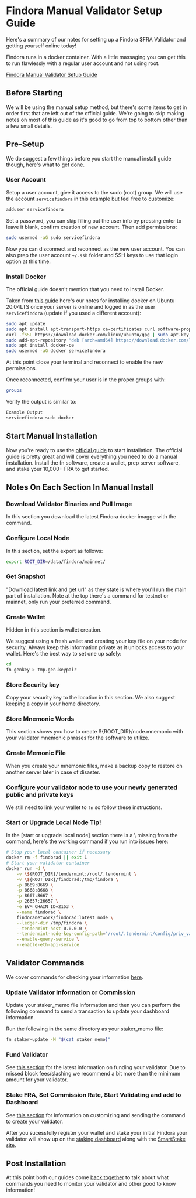 # Findora Manual Validator Setup Guide
Here's a summary of our notes for setting up a Findora $FRA Validator and getting yourself online today!

Findora runs in a docker container. With a little massaging you can get this to run flawlessly with a regular user account and not using root.

[Findora Manual Validator Setup Guide](https://wiki.findora.org/docs/guides/manual-setup)

## Before Starting
We will be using the manual setup method, but there's some items to get in order first that are left out of the official guide. We're going to skip making notes on most of this guide as it's good to go from top to bottom other than a few small details.

## Pre-Setup
We do suggest a few things before you start the manual install guide though, here's what to get done.

### User Account
Setup a user account, give it access to the sudo (root) group. We will use the account `servicefindora` in this example but feel free to customize:

```bash
adduser servicefindora
```

Set a password, you can skip filling out the user info by pressing enter to leave it blank, confirm creation of new account. Then add permissions:

```bash
sudo usermod -aG sudo servicefindora
```

Now you can disconnect and reconnect as the new user account. You can also prep the user account `~/.ssh` folder and SSH keys to use that login option at this time.

### Install Docker
The official guide doesn't mention that you need to install Docker. 

Taken from [this guide](https://www.digitalocean.com/community/tutorials/how-to-install-and-use-docker-on-ubuntu-20-04) here's our notes for installing docker on Ubuntu 20.04LTS once your server is online and logged in as the user `servicefindora` (update if you used a different account):

```bash
sudo apt update
sudo apt install apt-transport-https ca-certificates curl software-properties-common
curl -fsSL https://download.docker.com/linux/ubuntu/gpg | sudo apt-key add -
sudo add-apt-repository "deb [arch=amd64] https://download.docker.com/linux/ubuntu focal stable"
sudo apt install docker-ce
sudo usermod -aG docker servicefindora
```

At this point close your terminal and reconnect to enable the new permissions.

Once reconnected, confirm your user is in the proper groups with:

```bash
groups
```


Verify the output is similar to:

```bash
Example Output
servicefindora sudo docker
```

## Start Manual Installation
Now you're ready to use the [official guide](https://wiki.findora.org/docs/guides/manual-setup) to start installation. The official guide is pretty great and will cover everything you need to do a manual installation. Install the fn software, create a wallet, prep server software, and stake your 10,000+ FRA to get started.

## Notes On Each Section In Manual Install

### Download Validator Binaries and Pull Image
In this section you download the latest Findora docker imagge with the command.

### Configure Local Node
In this section, set the export as follows:

```bash
export ROOT_DIR=/data/findora/mainnet/
```

### Get Snapshot
"Download latest link and get url" as they state is where you'll run the main part of installation. Note at the top there's a command for testnet or mainnet, only run your preferred command.

### Create Wallet
Hidden in this section is wallet creation.

We suggest using a fresh wallet and creating your key file on your node for security. Always keep this information private as it unlocks access to your wallet. Here's the best way to set one up safely:

```bash
cd
fn genkey > tmp.gen.keypair
```

### Store Security key
Copy your security key to the location in this section. We also suggest keeping a copy in your home directory.

### Store Mnemonic Words
This section shows you how to create ${ROOT_DIR}/node.mnemonic with your validator mnemonic phrases for the software to utilize.

### Create Memonic File
When you create your mnemonic files, make a backup copy to restore on another server later in case of disaster.

### Configure your validator node to use your newly generated public and private keys
We still need to link your wallet to `fn` so follow these instructions.

### Start or Upgrade Local Node Tip!
In the [start or upgrade local node] section there is a \ missing from the command, here's the working command if you run into issues here:

```bash
# Stop your local container if necessary
docker rm -f findorad || exit 1
# Start your validator container
docker run -d \
    -v \${ROOT_DIR}/tendermint:/root/.tendermint \
    -v \${ROOT_DIR}/findorad:/tmp/findora \
    -p 8669:8669 \
    -p 8668:8668 \
    -p 8667:8667 \
    -p 26657:26657 \
    -e EVM_CHAIN_ID=2153 \
    --name findorad \
    findoranetwork/findorad:latest node \
    --ledger-dir /tmp/findora \
    --tendermint-host 0.0.0.0 \
    --tendermint-node-key-config-path="/root/.tendermint/config/priv_validator_key.json" \
    --enable-query-service \
    --enable-eth-api-service
```

## Validator Commands
We cover commands for checking your information [here](/findora/post).

### Update Validator Information or Commission
Update your staker_memo file information and then you can perform the following command to send a transaction to update your dashboard information.

Run the following in the same directory as your staker_memo file:
```bash
fn staker-update -M "$(cat staker_memo)"
```

### Fund Validator
See [this section](https://wiki.findora.org/docs/guides/manual-setup#fund-your-validator) for the latest information on funding your validator. Due to missed block fees/slashing we recommend a bit more than the minimum amount for your validator.

### Stake FRA, Set Commission Rate, Start Validating and add to Dashboard
See [this section](https://wiki.findora.org/docs/guides/manual-setup#stake-initial-fra-and-set-commission-rate) for information on customizing and sending the command to create your validator.

After you sucessfully register your wallet and stake your initial Findora your validator will show up on the [staking dashboard](https://findorascan.io/nodes) along with the [SmartStake site](https://findora.smartstake.io/).

## Post Installation
At this point both our guides come [back together](/findora/post) to talk about what commands you need to monitor your validator and other good to know information!
